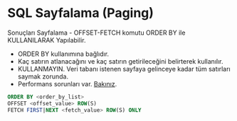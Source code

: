 # SQL Sayfalama (Paging)

Sonuçları Sayfalama - OFFSET-FETCH komutu ORDER BY ile KULLANILARAK Yapılabilir.


- ORDER BY kullanımına bağlıdır.
- Kaç satırın atlanacağını ve kaç satırın getirileceğini belirterek kullanılır.
- KULLANMAYIN. Veri tabanı istenen sayfaya gelinceye kadar tüm satırları saymak zorunda.
- Performans sorunları var. [Bakınız](http://use-the-index-luke.com/sql/partial-results/fetch-next-page).



```sql
ORDER BY <order_by_list>
OFFSET <offset_value> ROW(S)
FETCH FIRST|NEXT <fetch_value> ROW(S) ONLY
```




